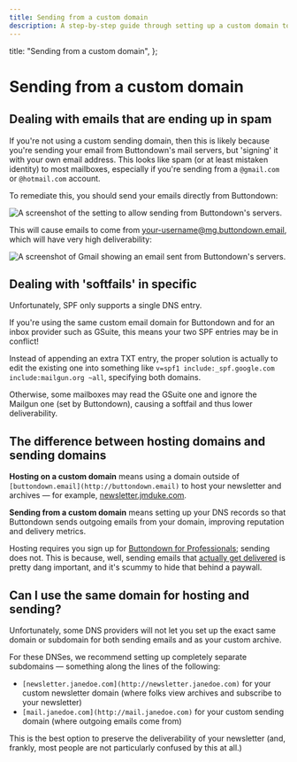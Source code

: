 ```yaml
---
title: Sending from a custom domain
description: A step-by-step guide through setting up a custom domain to send your newsletter
---
```



  title: "Sending from a custom domain",
};

# Sending from a custom domain

## Dealing with emails that are ending up in spam

If you're not using a custom sending domain, then this is likely because you're sending your email from Buttondown's mail servers, but 'signing' it with your own email address. This looks like spam (or at least mistaken identity) to most mailboxes, especially if you're sending from a `@gmail.com` or `@hotmail.com` account.

To remediate this, you should send your emails directly from Buttondown:

![A screenshot of the setting to allow sending from Buttondown's servers.](/images/sending-from-buttondown.png)

This will cause emails to come from your-username@mg.buttondown.email, which will have very high deliverability:

![A screenshot of Gmail showing an email sent from Buttondown's servers.](/images/sending-from-buttondown-2.png)

## Dealing with 'softfails' in specific

Unfortunately, SPF only supports a single DNS entry.

If you're using the same custom email domain for Buttondown and for an inbox provider such as GSuite, this means your two SPF entries may be in conflict!

Instead of appending an extra TXT entry, the proper solution is actually to edit the existing one into something like `v=spf1 include:_spf.google.com include:mailgun.org ~all`, specifying both domains.

Otherwise, some mailboxes may read the GSuite one and ignore the Mailgun one (set by Buttondown), causing a softfail and thus lower deliverability.

## The difference between hosting domains and sending domains

**Hosting on a custom domain** means using a domain outside of `[buttondown.email](http://buttondown.email)` to host your newsletter and archives — for example, [newsletter.jmduke.com](http://newsletter.jmduke.com).

**Sending from a custom domain** means setting up your DNS records so that Buttondown sends outgoing emails from your domain, improving reputation and delivery metrics.

Hosting requires you sign up for [Buttondown for Professionals](http://buttondown.email/pricing); sending does not. This is because, well, sending emails that [actually get delivered](https://blog.buttondown.email/2019/05/16/sending-newsletters-that-get-delivered) is pretty dang important, and it's scummy to hide that behind a paywall.

## Can I use the same domain for hosting and sending?

Unfortunately, some DNS providers will not let you set up the exact same domain or subdomain for both sending emails and as your custom archive.

For these DNSes, we recommend setting up completely separate subdomains — something along the lines of the following:

- `[newsletter.janedoe.com](http://newsletter.janedoe.com)` for your custom newsletter domain (where folks view archives and subscribe to your newsletter)
- `[mail.janedoe.com](http://mail.janedoe.com)` for your custom sending domain (where outgoing emails come from)

This is the best option to preserve the deliverability of your newsletter (and, frankly, most people are not particularly confused by this at all.)
